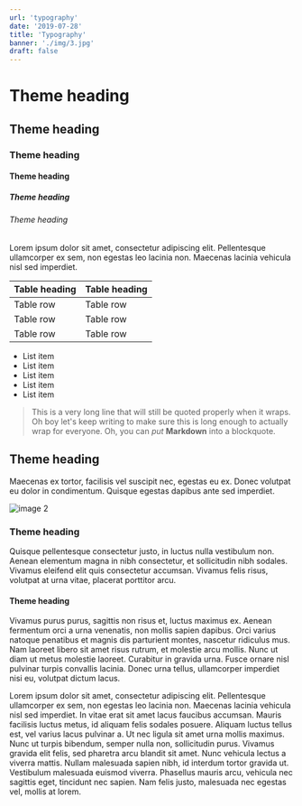 ```yaml
---
url: 'typography'
date: '2019-07-28'
title: 'Typography'
banner: './img/3.jpg'
draft: false
---
```


# Theme heading

## Theme heading

### Theme heading

#### Theme heading

##### Theme heading

###### Theme heading

Lorem ipsum dolor sit amet, consectetur adipiscing elit. Pellentesque ullamcorper ex sem, non egestas leo lacinia non. Maecenas lacinia vehicula nisl sed imperdiet.

| Table heading | Table heading |
|---------------|---------------|
| Table row     | Table row     |
| Table row     | Table row     |
| Table row     | Table row     |

 - List item
 - List item
 - List item
 - List item
 - List item


 > This is a very long line that will still be quoted properly when it wraps. Oh boy let's keep writing to make sure this is long enough to actually wrap for everyone. Oh, you can *put* **Markdown** into a blockquote.

## Theme heading

Maecenas ex tortor, facilisis vel suscipit nec, egestas eu ex. Donec volutpat eu dolor in condimentum. Quisque egestas dapibus ante sed imperdiet.

![image 2](./img/2.jpg)

### Theme heading

Quisque pellentesque consectetur justo, in luctus nulla vestibulum non. Aenean elementum magna in nibh consectetur, et sollicitudin nibh sodales. Vivamus eleifend elit quis consectetur accumsan. Vivamus felis risus, volutpat at urna vitae, placerat porttitor arcu.

#### Theme heading

Vivamus purus purus, sagittis non risus et, luctus maximus ex. Aenean fermentum orci a urna venenatis, non mollis sapien dapibus. Orci varius natoque penatibus et magnis dis parturient montes, nascetur ridiculus mus. Nam laoreet libero sit amet risus rutrum, et molestie arcu mollis. Nunc ut diam ut metus molestie laoreet. Curabitur in gravida urna. Fusce ornare nisl pulvinar turpis convallis lacinia. Donec urna tellus, ullamcorper imperdiet nisi eu, volutpat dictum lacus.

Lorem ipsum dolor sit amet, consectetur adipiscing elit. Pellentesque ullamcorper ex sem, non egestas leo lacinia non. Maecenas lacinia vehicula nisl sed imperdiet. In vitae erat sit amet lacus faucibus accumsan. Mauris facilisis luctus metus, id aliquam felis sodales posuere. Aliquam luctus tellus est, vel varius lacus pulvinar a. Ut nec ligula sit amet urna mollis maximus. Nunc ut turpis bibendum, semper nulla non, sollicitudin purus. Vivamus gravida elit felis, sed pharetra arcu blandit sit amet. Nunc vehicula lectus a viverra mattis. Nullam malesuada sapien nibh, id interdum tortor gravida ut. Vestibulum malesuada euismod viverra. Phasellus mauris arcu, vehicula nec sagittis eget, tincidunt nec sapien. Nam felis justo, malesuada nec egestas vel, mollis at lorem.
